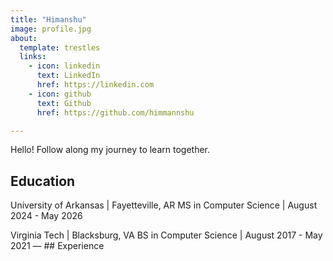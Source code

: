 ```yaml
---
title: "Himanshu"
image: profile.jpg
about:
  template: trestles
  links:
    - icon: linkedin
      text: LinkedIn
      href: https://linkedin.com
    - icon: github
      text: Github
      href: https://github.com/himmannshu

---
```


Hello! Follow along my journey to learn together. 

## Education 

University of Arkansas | Fayetteville, AR
MS in Computer Science | August 2024 - May 2026

Virginia Tech | Blacksburg, VA
BS in Computer Science | August 2017 - May 2021
---
## Experience

